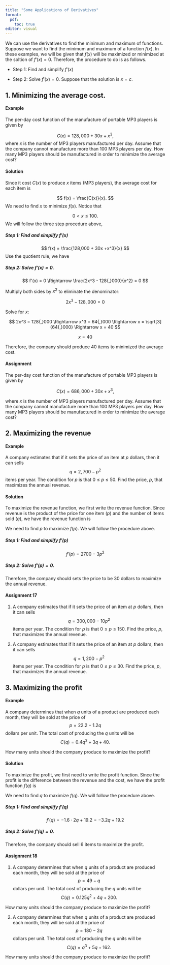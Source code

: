 ```yaml
---
title: "Some Applications of Derivatives"
format: 
  pdf:
    toc: true
editor: visual
---
```


We can use the derivatives to find the minimum and maximum of functions.  Suppose we want to find the minimum and maximum of a function $f(x)$. In these examples, we will be given that $f(x)$ will be maximized or minimized at the soltion of $f'(x) = 0$.  Therefore, the procedure to do is as follows. 

- Step 1: Find and simplify $f'(x)$

- Step 2: Solve $f'(x) = 0$. Suppose that the solution is $x=c$. 

## 1. Minimizing the average cost. 

#### Example

The per-day cost function of the manufacture of portable MP3 players is given by

$$
C(x) = 128,000 +30x + x^3,
$$
where $x$ is the number of MP3 players manufactured per day. Assume that the company cannot manufacture more than 100 MP3 players per day.  How many MP3 players should be manufactured in order to minimize the average cost? 

#### Solution

Since it cost $C(x)$ to produce $x$ items (MP3 players), the average cost for each item is

$$
f(x) = \frac{C(x)}{x}.
$$
We need to find $x$ to minimize $f(x)$. Notice that 

$$
0 < x \leq 100.
$$
We will follow the three step procedure above, 

##### Step 1: Find and simplify $f'(x)$

$$
f(x) = \frac{128,000 + 30x +x^3}{x}
$$
Use the quotient rule, we have

\begin{equation} \label{eq1}
\begin{split}
f'(x) & = \frac{(128,000 + 30x +x^3)'\cdot x - (x)'\cdot(128,000 + 30x +x^3) }{x^2} \\
\\[-1em]
\\[-1em]
 & = \frac{(30 + 3x^2) \cdot (x) - (1) \cdot (128{,}000 + 30x + x^3)}{x^2} \\
 \\[-1em]
\\[-1em]
& = \frac{30x + 3x^3 - 128{,}000 - 30x - x^3}{x^2} \\
\\[-1em]
\\[-1em]
& = \frac{2x^3 - 128{,}000}{x^2}
\end{split}
\end{equation}

##### Step 2: Solve $f'(x) = 0$. 

$$
f'(x) = 0
\Rightarrow \frac{2x^3 - 128{,}000}{x^2} = 0
$$

Multiply both sides by  $x^2$ to eliminate the denominator:

$$
2x^3 - 128{,}000 = 0
$$

Solve for $x$:

$$
2x^3 = 128{,}000 
\Rightarrow x^3 = 64{,}000 
\Rightarrow x = \sqrt[3]{64{,}000}
\Rightarrow x = 40
$$

\textbf{Therefore, the solution is:}
$$
x = 40
$$

Therefore, the company should produce 40 items to minimized the average cost. 

#### Assignment

The per-day cost function of the manufacture of portable MP3 players is given by

$$
C(x) = 686,000 +30x + x^3,
$$

where $x$ is the number of MP3 players manufactured per day. Assume that the company cannot manufacture more than 100 MP3 players per day.  How many MP3 players should be manufactured in order to minimize the average cost? 

## 2. Maximizing the revenue

#### Example

A company estimates that if it sets the price of an item at $p$ dollars, then it can sells $$q = 2,700 - p^2$$ items per year.  The condition for $p$ is that $0 \leq p \leq 50$. Find the price, $p$, that maximizes the annual revenue. 

#### Solution

To maximize the revenue function, we first write the revenue function. Since revenue is the product of the price for one item ($p$) and the number of items sold ($q$), we have the revenue function is

\begin{equation}
\begin{split}
f(p) & = p \cdot q \\
\\[-1em]
 & = p \cdot (2700 - p^2) \\
 \\[-1em]
 & = 2700p - p^3
\end{split}
\end{equation}

We need to find $p$ to maximize $f(p)$. We will follow the procedure above. 

##### Step 1: Find and simplify $f'(p)$

$$
f'(p) = 2700-3p^2
$$

##### Step 2: Solve $f'(p) = 0$. 

\begin{align*}
& 2700-3p^2 = 0 \\
\\[-1em]
 \implies  & 3p^2 = 2700 \\
 \\[-1em]
 \implies & p^2 = \frac{2700}{3} = 900 \\
 \\[-1em]
 \implies & p = 30 
\end{align*}

Therefore, the company should sets the price to be 30 dollars to maximize the annual revenue. 

#### Assignment 17

1. A company estimates that if it sets the price of an item at $p$ dollars, then it can sells $$q = 300,000 - 10p^2$$ items per year.  The condition for $p$ is that $0 \leq p \leq 150$. Find the price, $p$, that maximizes the annual revenue. 

2. A company estimates that if it sets the price of an item at $p$ dollars, then it can sells $$q = 1,200 - p^2$$ items per year.  The condition for $p$ is that $0 \leq p \leq 30$. Find the price, $p$, that maximizes the annual revenue. 


## 3. Maximizing the profit

#### Example

A company determines that when $q$ units of a product are produced each month, they will be sold at the price of $$p = 22.2-1.2q$$ dollars per unit. The total cost of producing the $q$ units will be $$C(q) = 0.4q^2 +3q +40.$$

How many units should the company produce to maximize the profit?

#### Solution

To maximize the profit, we first need to write the profit function. Since the profit is the difference between the revenue and the cost, we have the profit function $f(q)$ is

\begin{equation}
\begin{split}
f(q) & = \text{Revenue} - \text{Cost} \\
\\[-1em]
 & = q \cdot p(q) - C(q) \\
 \\[-1em]
 & = q \cdot (22.2-1.2q) - (0.4q^2+3q+40) \\
 \\[-1em]
 & = 22.2q - 1.2q^2 - 0.4q^2 -3q -40 \\
 \\[-1em]
 & = -1.6q^2 + 19.2q -40
\end{split}
\end{equation}

We need to find $q$ to maximize $f(q)$. We will follow the procedure above. 

##### Step 1: Find and simplify $f'(q)$

$$
f'(q) = -1.6\cdot 2q + 19.2 = -3.2q+19.2
$$

##### Step 2: Solve $f'(q) = 0$. 

\begin{align*}
& -3.2q+19.2 = 0 \\
\\[-1em]
 \implies & q = \frac{19.2}{-3.2} \\
 \\[-1em]
 \implies & q = 6
\end{align*}

Therefore, the company should sell 6 items to maximize the profit. 

#### Assignment 18

1. A company determines that when $q$ units of a product are produced each month, they will be sold at the price of 
$$p = 49 - q$$ 
dollars per unit. The total cost of producing the $q$ units will be 
$$C(q) = 0.125q^2 +4q +200.$$

How many units should the company produce to maximize the profit?

2. A company determines that when $q$ units of a product are produced each month, they will be sold at the price of 
$$p = 180 - 2q$$ 
dollars per unit. The total cost of producing the $q$ units will be 
$$C(q) = q^3 +5q +162.$$

How many units should the company produce to maximize the profit?







